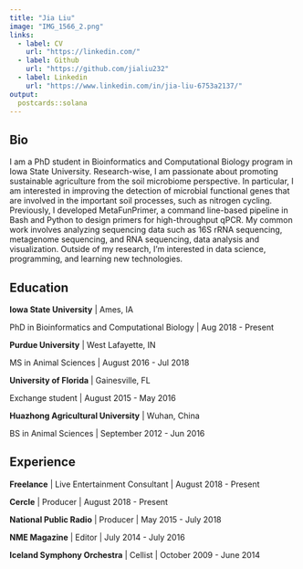 ```yaml
---
title: "Jia Liu"
image: "IMG_1566_2.png"
links:
  - label: CV
    url: "https://linkedin.com/"
  - label: Github
    url: "https://github.com/jialiu232"
  - label: Linkedin
    url: "https://www.linkedin.com/in/jia-liu-6753a2137/"
output:
  postcards::solana
---
```

 
## Bio

I am a PhD student in Bioinformatics and Computational Biology program in Iowa State University. Research-wise, I am passionate about promoting sustainable agriculture from the soil microbiome perspective. In particular, I am interested in improving the detection of microbial functional genes that are involved in the
important soil processes, such as nitrogen cycling. Previously, I developed MetaFunPrimer, a command
line-based pipeline in Bash and Python to design primers for high-throughput qPCR. My common work involves analyzing
sequencing data such as 16S rRNA sequencing, metagenome sequencing, and RNA sequencing, data
analysis and visualization. Outside of my research, I’m interested in data science, programming, and
learning new technologies.

## Education

**Iowa State University** | Ames, IA

PhD in Bioinformatics and Computational Biology | Aug 2018 - Present

**Purdue University** | West Lafayette, IN

MS in Animal Sciences | August 2016 - Jul 2018

**University of Florida** | Gainesville, FL

Exchange student | August 2015 - May 2016

**Huazhong Agricultural University** | Wuhan, China

BS in Animal Sciences | September 2012 - Jun 2016

## Experience

**Freelance** | Live Entertainment Consultant | August 2018 - Present

**Cercle** | Producer | August 2018 - Present

**National Public Radio** | Producer | May 2015 - July 2018

**NME Magazine** | Editor | July 2014 - July 2016

**Iceland Symphony Orchestra** | Cellist | October 2009 - June 2014
